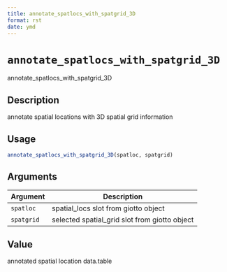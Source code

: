 ```yaml
--- 
title: annotate_spatlocs_with_spatgrid_3D 
format: rst 
date: ymd 
--- 
```

# `annotate_spatlocs_with_spatgrid_3D`

annotate_spatlocs_with_spatgrid_3D


## Description

annotate spatial locations with 3D spatial grid information


## Usage

```r
annotate_spatlocs_with_spatgrid_3D(spatloc, spatgrid)
```


## Arguments

Argument      |Description
------------- |----------------
`spatloc`     |     spatial_locs slot from giotto object
`spatgrid`     |     selected spatial_grid slot from giotto object


## Value

annotated spatial location data.table


